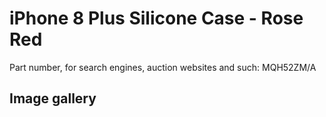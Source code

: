 # iPhone 8 Plus Silicone Case - Rose Red

Part number, for search engines, auction websites and such: MQH52ZM/A

## Image gallery

<div style={{ width: "768px" }}>
  <GalleryComponent
    images={[
      {
        original: "/everysource/MQH52",
        thumbnail: "/everypreview/MQH52",
      },
      {
        original: "/everysource/MQH52_AV1_GOLD",
        thumbnail: "/everypreview/MQH52_AV1_GOLD",
      },
      {
        original: "/everysource/MQH52_AV1_SILVER",
        thumbnail: "/everypreview/MQH52_AV1_SILVER",
      },
      {
        original: "/everysource/MQH52_AV1_SPACE_GRAY",
        thumbnail: "/everypreview/MQH52_AV1_SPACE_GRAY",
      },
      {
        original: "/everysource/MQH52_AV2",
        thumbnail: "/everypreview/MQH52_AV2",
      }
    ]}
  />
</div>